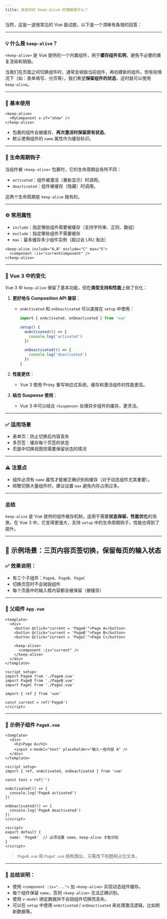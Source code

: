 ```yaml
---
title: 说说你对 keep-alive 的理解是什么？
---
```


当然，这是一道很常见的 Vue 面试题，以下是一个清晰有条理的回答：

---

### 💡 **什么是 `keep-alive`？**

`<keep-alive>` 是 Vue 提供的一个内置组件，用于**缓存组件实例**，避免不必要的重复渲染和销毁。

当我们在页面之间切换组件时，通常会销毁当前组件，再创建新的组件。但有些情况下（如：表单填写、分页等），我们希望**保留组件的状态**，这时就可以使用 `keep-alive`。

---

### 📌 **基本使用**

```vue
<keep-alive>
  <MyComponent v-if="show" />
</keep-alive>
```

* 包裹的组件会被缓存，**再次激活时保留原有状态**。
* 默认使用组件的 `name` 属性作为缓存标识。

---

### 🔁 **生命周期钩子**

当组件被 `<keep-alive>` 包裹时，它的生命周期会有所不同：

* `activated`：组件被激活（重新显示）时调用。
* `deactivated`：组件被缓存（隐藏）时调用。

这两个生命周期是 `keep-alive` 独有的。

---

### ⚙️ **常用属性**

* `include`：指定哪些组件需要被缓存（支持字符串、正则、数组）
* `exclude`：指定哪些组件不需要缓存
* `max`：最多缓存多少组件实例（超过会 LRU 淘汰）

```vue
<keep-alive include="A,B" exclude="C" max="5">
  <component :is="currentComponent" />
</keep-alive>
```

---

### 🧠 **Vue 3 中的变化**

Vue 3 中 `keep-alive` 保留了基本功能，但在**类型支持和性能**上做了优化：

1. **更好地与 Composition API 兼容**：

   * `onActivated` 和 `onDeactivated` 可以直接在 `setup` 中使用：

     ```ts
     import { onActivated, onDeactivated } from 'vue'

     setup() {
       onActivated(() => {
         console.log('activated')
       })

       onDeactivated(() => {
         console.log('deactivated')
       })
     }
     ```

2. **性能更优**：

   * Vue 3 使用 Proxy 重写响应式系统，缓存和激活组件的性能更高。

3. **结合 Suspense 使用**：

   * Vue 3 中可以结合 `<Suspense>` 处理异步组件的缓存，更灵活。

---

### ✅ **适用场景**

* 表单页：防止切换后内容丢失
* 多页签：缓存每个页签的状态
* 页面中切换视图但需要保留状态的情况

---

### ⚠️ 注意点

* 组件必须有 `name` 属性才能被正确识别和缓存（对于动态组件尤其重要）。
* 频繁切换大量组件时，建议设置 `max` 避免内存占用过多。

---

### 总结

`keep-alive` 是 Vue 提供的组件缓存机制，适用于需要**状态保留、性能优化**的场景。在 Vue 3 中，它变得更强大，支持 `setup` 中的生命周期钩子，性能也得到了提升。

---

## 🧪 示例场景：三页内容页签切换，保留每页的输入状态

### ✅ 效果说明：

* 有三个子组件：`PageA`、`PageB`、`PageC`
* 切换页签时不会销毁组件
* 每个页面中的输入框内容都会被保留（被缓存）

---

### 🔧 父组件 `App.vue`

```vue
<template>
  <div>
    <button @click="current = 'PageA'">Page A</button>
    <button @click="current = 'PageB'">Page B</button>
    <button @click="current = 'PageC'">Page C</button>

    <keep-alive>
      <component :is="current" />
    </keep-alive>
  </div>
</template>

<script setup>
import PageA from './PageA.vue'
import PageB from './PageB.vue'
import PageC from './PageC.vue'

import { ref } from 'vue'

const current = ref('PageA')
</script>
```

---

### 🧱 示例子组件 `PageA.vue`

```vue
<template>
  <div>
    <h2>Page A</h2>
    <input v-model="text" placeholder="输入一些内容 A" />
  </div>
</template>

<script setup>
import { ref, onActivated, onDeactivated } from 'vue'

const text = ref('')

onActivated(() => {
  console.log('PageA activated')
})

onDeactivated(() => {
  console.log('PageA deactivated')
})
</script>

<script>
export default {
  name: 'PageA'  // 必须设置 name，keep-alive 才能识别
}
</script>
```

> `PageB.vue` 和 `PageC.vue` 结构类似，只需改下标题和占位文本。

---

### 🧠 总结说明：

* 使用 `<component :is="...">` 加 `<keep-alive>` 实现动态组件缓存。
* 每个组件保留 `name`，否则 `<keep-alive>` 无法正确识别。
* 使用 `v-model` 绑定数据并不会因组件切换而丢失。
* 可以在 `setup` 中使用 `onActivated` / `onDeactivated` 来处理激活逻辑，比如刷新数据等。


